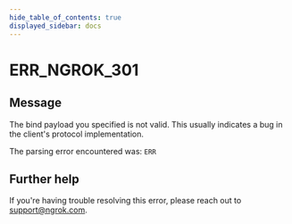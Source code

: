 ```yaml
---
hide_table_of_contents: true
displayed_sidebar: docs
---
```



# ERR_NGROK_301

## Message

The bind payload you specified is not valid.
This usually indicates a bug in the client's protocol implementation.

The parsing error encountered was:
`ERR`

<ErrorDetails error="err_ngrok_301" />

## Further help

If you're having trouble resolving this error, please reach out to [support@ngrok.com](mailto:support@ngrok.com?subject=Help%20with%20ERR_NGROK_301).

